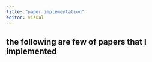 ```yaml
---
title: "paper implementation"
editor: visual
---
```


## the following are few of papers that I implemented
